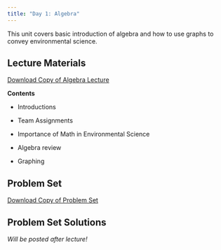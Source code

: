 ```yaml
---
title: "Day 1: Algebra"
---
```


This unit covers basic introduction of algebra and how to use graphs to convey environmental science.

## Lecture Materials

[Download Copy of Algebra Lecture](lecture-algebra.html)

**Contents**

- Introductions

- Team Assignments

- Importance of Math in Environmental Science

- Algebra review

- Graphing



## Problem Set

[Download Copy of Problem Set](ps_algebra.html)

## Problem Set Solutions

*Will be posted after lecture!*